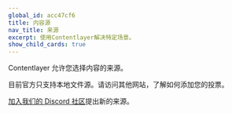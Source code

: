 ```yaml
---
global_id: acc47cf6
title: 内容源
nav_title: 来源
excerpt: 使用Contentlayer解决特定场景。
show_child_cards: true
---
```


Contentlayer 允许您选择内容的来源。

目前官方只支持本地文件源。请访问其他网站，了解如何添加您的投票。

[加入我们的 Discord 社区](https://discord.gg/rytFErsARm)提出新的来源。
